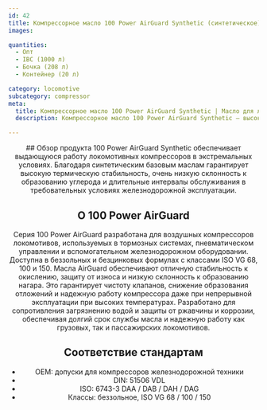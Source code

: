```yaml
---
id: 42
title: Компрессорное масло 100 Power AirGuard Synthetic (синтетическое)
images:

quantities:
  - Опт
  - IBC (1000 л)
  - Бочка (208 л)
  - Контейнер (20 л)

category: locomotive
subcategory: compressor
meta:
  title: Компрессорное масло 100 Power AirGuard Synthetic | Масло для локомотивов повышенной эффективности
  description: Компрессорное масло 100 Power AirGuard Synthetic — высокоэффективная смазка для локомотивных компрессоров. Синтетические базовые масла обеспечивают исключительную термическую стабильность, низкую склонность к образованию углерода и увеличенные интервалы обслуживания. Подходит для тяжёлых условий железнодорожной эксплуатации, соответствует допускам OEM, стандартам DIN 51506 VDL и ISO 6743-3. Также доступно в беззольной версии ISO VG 68 / 100 / 150.

---
```


<Header>
  ## Обзор продукта
  100 Power AirGuard Synthetic обеспечивает выдающуюся работу
  локомотивных компрессоров в экстремальных условиях. Благодаря
  синтетическим базовым маслам гарантирует высокую термическую
  стабильность, очень низкую склонность к образованию углерода и
  длительные интервалы обслуживания в требовательных условиях
  железнодорожной эксплуатации.

  ## О 100 Power AirGuard
  Серия 100 Power AirGuard разработана для воздушных компрессоров локомотивов, используемых в тормозных системах, пневматическом управлении и вспомогательном железнодорожном оборудовании. Доступна в беззольных и безцинковых формулах с классами ISO VG 68, 100 и 150. Масла AirGuard обеспечивают отличную стабильность к окислению, защиту от износа и низкую склонность к образованию нагара. Это гарантирует чистоту клапанов, снижение образования отложений и надежную работу компрессора даже при непрерывной эксплуатации при высоких температурах. Разработано для сопротивления загрязнению водой и защиты от ржавчины и коррозии, обеспечивая долгий срок службы масла и надежную работу как грузовых, так и пассажирских локомотивов.


  ## Соответствие стандартам
  - OEM: допуски для компрессоров железнодорожной техники
  - DIN: 51506 VDL
  - ISO: 6743-3 DAA / DAB / DAH / DAG
  - Классы: беззольное, ISO VG 68 / 100 / 150

</Header>
